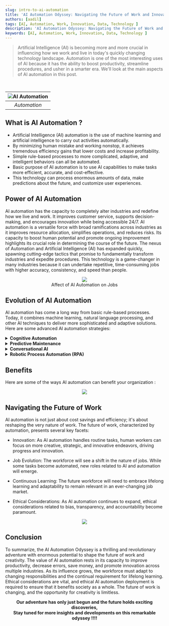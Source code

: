 ```yaml
---
slug: intro-to-ai-automation
title: 'AI Automation Odyssey: Navigating the Future of Work and Innovation'
authors: [aadil]
tags: [AI, Automation, Work, Innovation, Data, Technology ]
description: 'AI Automation Odyssey: Navigating the Future of Work and Innovation'
keywords: [AI, Automation, Work, Innovation, Data, Technology ]
---
```


>Artificial Intelligence (AI) is becoming more and more crucial in influencing how we work and live in today's quickly changing technology landscape. Automation is one of the most interesting uses of AI because it has the ability to boost productivity, streamline procedures, and usher in a smarter era. We'll look at the main aspects of AI automation in this post.

<!--truncate-->
<br />

| ![AI Automation](intro.png) |
| :--: |
| *Automation* |

## What is AI Automation ?

- Artificial Intelligence (AI) automation is the use of machine learning and artificial intelligence to carry out activities automatically. 
- By minimizing human mistake and working nonstop, it achieves tremendous efficiency gains that lower costs and increase profitability. 
- Simple rule-based processes to more complicated, adaptive, and intelligent behaviors can all be automated.
- Basic purpose of AI automation is to use AI capabilities to make tasks more efficient, accurate, and cost-effective. 
- This technology can process enormous amounts of data, make predictions about the future, and customize user experiences. 

## Power of AI Automation

AI automation has the capacity to completely alter industries and redefine how we live and work.  It improves customer service, supports decision-making, and encourages innovation while being accessible 24/7. AI automation is a versatile force with broad ramifications across industries as it improves resource allocation, simplifies operations, and reduces risks. Its capacity to boost human potential and promote ongoing improvement highlights its crucial role in determining the course of the future.  The nexus of Automation and Artificial Intelligence (AI) has expanded quickly, spawning cutting-edge tactics that promise to fundamentally transform industries and expedite procedures. This technology is a game-changer in many industries because it can undertake repetitive, time-consuming jobs with higher accuracy, consistency, and speed than people. 


<figure>
    <center><img src={jobs} style={{ border: "2px solid gray" }} /></center>
    <center><figcaption>Affect of AI Automation on Jobs</figcaption></center>
</figure>

## Evolution of AI Automation

AI automation has come a long way from basic rule-based processes. Today, it combines machine learning, natural language processing, and other AI techniques to deliver more sophisticated and adaptive solutions. 
Here are some advanced AI automation strategies:

<details>
<summary><b>Cognitive Automation</b></summary>
<div>
AI and human intelligence are used in cognitive automation to simulate human thought processes. It can make judgments, comprehend unstructured data, and even pick up new information as it is input. In industries like healthcare, where it may help with diagnosis and treatment suggestions, this technology is extremely beneficial.
</div>
</details>

<details>
<summary><b>Predictive Maintenance</b></summary>
<div>
Machine learning algorithms are used in AI-powered predictive maintenance to predict when equipment will break down. By just maintaining machines as needed, this aids businesses in avoiding unanticipated downtime and lowering maintenance expenses.
</div>
</details>

<details>
<summary><b>Conversational AI</b></summary>
<div>
Natural language processing is used by conversational AI, which is frequently found in chatbots and virtual assistants, to engage in discussions that are human-like. This is extremely helpful for increasing user experiences, automating regular enquiries, and improving customer support.
</div>
</details>

<details>
<summary><b>Robotic Process Automation (RPA)</b></summary>
<div>
Routine, rule-based processes across numerous applications are automated by RPA. In order to eliminate human data entry and boost efficiency, it is commonly utilized in finance, HR, and logistics.
</div>
</details>

## Benefits 

Here are some of the ways AI automation can benefit your organization :


<figure>
    <center><img src={benefits} style={{ border: "2px solid gray" }} /></center>
    
</figure>

## Navigating the Future of Work

AI automation is not just about cost savings and efficiency; it's about reshaping the very nature of work. 
The future of work, characterized by automation, presents several key facets:

- Innovation: As AI automation handles routine tasks, human workers can focus on more creative, strategic, and innovative endeavors, driving progress and innovation.

- Job Evolution: The workforce will see a shift in the nature of jobs. While some tasks become automated, new roles related to AI and automation will emerge.

- Continuous Learning: The future workforce will need to embrace lifelong learning and adaptability to remain relevant in an ever-changing job market.

- Ethical Considerations: As AI automation continues to expand, ethical considerations related to bias, transparency, and accountability become paramount.


<figure>
    <center><img src={nature} style={{ border: "2px solid gray" }} /></center>
    
</figure>

## Conclusion

To summarize, the AI Automation Odyssey is a thrilling and revolutionary adventure with enormous potential to shape the future of work and creativity. The value of AI automation rests in its capacity to improve productivity, decrease errors, save money, and promote innovation across multiple industries. As its influence grows, the workforce must adapt to changing responsibilities and the continual requirement for lifelong learning. Ethical considerations are vital, and ethical AI automation deployment is required to ensure that it benefits society as a whole. The future of work is changing, and the opportunity for creativity is limitless.  

<center><b>Our adventure has only just begun and the future holds exciting discoveries, </b></center>
<center><b>Stay tuned for more insights and developments on this remarkable odyssey !!!!</b></center>
